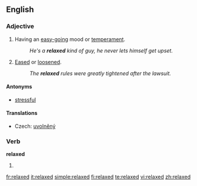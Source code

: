 ==English==

===Adjective===
{{en-adj}}

# Having an [[easy-going]] mood or [[temperament]].
#:''He's a '''relaxed''' kind of guy, he never lets himself get upset.''
# [[eased|Eased]] or [[loosened]].
#:''The '''relaxed''' rules were greatly tightened after the lawsuit.''

====Antonyms====
*[[stressful]]

====Translations====
{{trans-top|having an easy-going mood}}
* Czech: [[uvolněný]] {{m}}
{{trans-mid}}
{{trans-bottom}}

===Verb===
'''relaxed'''

# {{past of|relax}}

[[fr:relaxed]]
[[it:relaxed]]
[[simple:relaxed]]
[[fi:relaxed]]
[[te:relaxed]]
[[vi:relaxed]]
[[zh:relaxed]]
